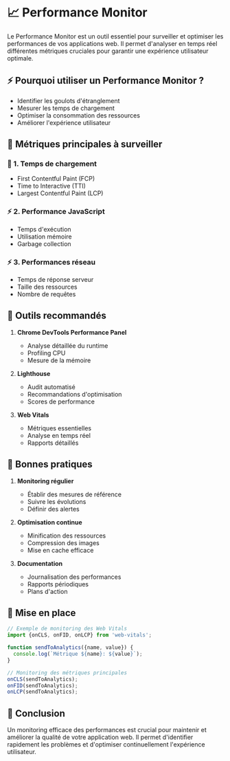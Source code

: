 
# 📈 Performance Monitor

Le Performance Monitor est un outil essentiel pour surveiller et optimiser les performances de vos applications web. Il permet d'analyser en temps réel différentes métriques cruciales pour garantir une expérience utilisateur optimale.

## ⚡ Pourquoi utiliser un Performance Monitor ?

- Identifier les goulots d'étranglement
- Mesurer les temps de chargement
- Optimiser la consommation des ressources
- Améliorer l'expérience utilisateur

## 📘 Métriques principales à surveiller

### 📘 1. Temps de chargement
- First Contentful Paint (FCP)
- Time to Interactive (TTI)
- Largest Contentful Paint (LCP)

### ⚡ 2. Performance JavaScript
- Temps d'exécution
- Utilisation mémoire
- Garbage collection

### ⚡ 3. Performances réseau
- Temps de réponse serveur
- Taille des ressources
- Nombre de requêtes

## 📘 Outils recommandés

1. **Chrome DevTools Performance Panel**
   - Analyse détaillée du runtime
   - Profiling CPU
   - Mesure de la mémoire

2. **Lighthouse**
   - Audit automatisé
   - Recommandations d'optimisation
   - Scores de performance

3. **Web Vitals**
   - Métriques essentielles
   - Analyse en temps réel
   - Rapports détaillés

## 🧪 Bonnes pratiques

1. **Monitoring régulier**
   - Établir des mesures de référence
   - Suivre les évolutions
   - Définir des alertes

2. **Optimisation continue**
   - Minification des ressources
   - Compression des images
   - Mise en cache efficace

3. **Documentation**
   - Journalisation des performances
   - Rapports périodiques
   - Plans d'action

## 📘 Mise en place

```js copy
// Exemple de monitoring des Web Vitals
import {onCLS, onFID, onLCP} from 'web-vitals';

function sendToAnalytics({name, value}) {
  console.log(`Métrique ${name}: ${value}`);
}

// Monitoring des métriques principales
onCLS(sendToAnalytics);
onFID(sendToAnalytics);
onLCP(sendToAnalytics);
```

## 📘 Conclusion

Un monitoring efficace des performances est crucial pour maintenir et améliorer la qualité de votre application web. Il permet d'identifier rapidement les problèmes et d'optimiser continuellement l'expérience utilisateur.
